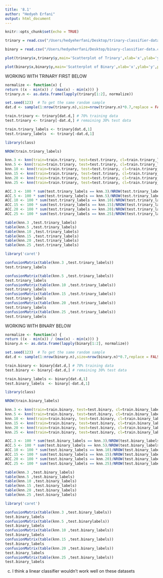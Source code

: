 ```yaml
---
title: '8.1'
author: "Hedyeh Erfani"
output: html_document
---
```


```r
knitr::opts_chunk$set(echo = TRUE)
```

```r
trinary = read.csv("/Users/hedyeherfani/Desktop/trinary-classifier-data.csv")
```
```r
binary = read.csv("/Users/hedyeherfani/Desktop/binary-classifier-data.csv")
```

```r
plot(trinary$x,trinary$y,main='Scatterplot of Trinary',xlab='x',ylab='y',pch=19)
```
```r
plot(binary$x,binary$y,main='Scatterplot of Binary',xlab='x',ylab='y',pch=19)
```
WORKING WITH TRINARY FIRST BELOW
```r
normalize <- function(x) {
return ((x - min(x)) / (max(x) - min(x))) }
trinary.n <- as.data.frame(lapply(trinary[1:2], normalize))
```
```r
set.seed(123)  # To get the same random sample
dat.d <- sample(1:nrow(trinary.n),size=nrow(trinary.n)*0.7,replace = FALSE) #random selection of 70% data.

train.trinary <- trinary[dat.d,] # 70% training data
test.trinary <- trinary[-dat.d,] # remaining 30% test data

train.trinary_labels <- trinary[dat.d,1]
test.trinary_labels  <- trinary[-dat.d,1] 
```
```r
library(class)
```
```r
NROW(train.trinary_labels) 
```
```r
knn.3 <- knn(train=train.trinary, test=test.trinary, cl=train.trinary_labels, k=3)
knn.5 <- knn(train=train.trinary, test=test.trinary, cl=train.trinary_labels, k=5)
knn.10 <- knn(train=train.trinary, test=test.trinary, cl=train.trinary_labels, k=10)
knn.15 <- knn(train=train.trinary, test=test.trinary, cl=train.trinary_labels, k=15)
knn.20 <- knn(train=train.trinary, test=test.trinary, cl=train.trinary_labels, k=20)
knn.25 <- knn(train=train.trinary, test=test.trinary, cl=train.trinary_labels, k=25)
```
```r
ACC.3 <- 100 * sum(test.trinary_labels == knn.3)/NROW(test.trinary_labels)
ACC.5 <- 100 * sum(test.trinary_labels == knn.5)/NROW(test.trinary_labels)
ACC.10 <- 100 * sum(test.trinary_labels == knn.10)/NROW(test.trinary_labels)
ACC.15 <- 100 * sum(test.trinary_labels == knn.15)/NROW(test.trinary_labels)
ACC.20 <- 100 * sum(test.trinary_labels == knn.20)/NROW(test.trinary_labels)
ACC.25 <- 100 * sum(test.trinary_labels == knn.25)/NROW(test.trinary_labels)
```
```r
table(knn.3 ,test.trinary_labels)
table(knn.5 ,test.trinary_labels)
table(knn.10 ,test.trinary_labels)
table(knn.15 ,test.trinary_labels)
table(knn.20 ,test.trinary_labels)
table(knn.25 ,test.trinary_labels)
```
```r
library('caret')
```
```r
confusionMatrix(table(knn.3 ,test.trinary_labels))
test.trinary_labels

confusionMatrix(table(knn.5 ,test.trinary_labels))
test.trinary_labels
confusionMatrix(table(knn.10 ,test.trinary_labels))
test.trinary_labels
confusionMatrix(table(knn.15 ,test.trinary_labels))
test.trinary_labels
confusionMatrix(table(knn.20 ,test.trinary_labels))
test.trinary_labels
confusionMatrix(table(knn.25 ,test.trinary_labels))
test.trinary_labels
```
WORKING WITH BINARY BELOW
```r
normalize <- function(x) {
return ((x - min(x)) / (max(x) - min(x))) }
binary.n <- as.data.frame(lapply(binary[1:2], normalize))
```
```r
set.seed(123)  # To get the same random sample
dat.d <- sample(1:nrow(binary.n),size=nrow(binary.n)*0.7,replace = FALSE) #random selection of 70% data.

train.binary <- binary[dat.d,] # 70% training data
test.binary <- binary[-dat.d,] # remaining 30% test data

train.binary_labels <- binary[dat.d,1]
test.binary_labels  <- binary[-dat.d,1] 
```
```r
library(class)
```
```r
NROW(train.binary_labels) 
```
```r
knn.3 <- knn(train=train.binary, test=test.binary, cl=train.binary_labels, k=3)
knn.5 <- knn(train=train.binary, test=test.binary, cl=train.binary_labels, k=5)
knn.10 <- knn(train=train.binary, test=test.binary, cl=train.binary_labels, k=10)
knn.15 <- knn(train=train.binary, test=test.binary, cl=train.binary_labels, k=15)
knn.20 <- knn(train=train.binary, test=test.binary, cl=train.binary_labels, k=20)
knn.25 <- knn(train=train.binary, test=test.binary, cl=train.binary_labels, k=25)
```
```r
ACC.3 <- 100 * sum(test.binary_labels == knn.3)/NROW(test.binary_labels)
ACC.5 <- 100 * sum(test.binary_labels == knn.5)/NROW(test.binary_labels)
ACC.10 <- 100 * sum(test.binary_labels == knn.10)/NROW(test.binary_labels)
ACC.15 <- 100 * sum(test.binary_labels == knn.15)/NROW(test.binary_labels)
ACC.20 <- 100 * sum(test.binary_labels == knn.20)/NROW(test.binary_labels)
ACC.25 <- 100 * sum(test.binary_labels == knn.25)/NROW(test.binary_labels)
```
```r
table(knn.3 ,test.binary_labels)
table(knn.5 ,test.binary_labels)
table(knn.10 ,test.binary_labels)
table(knn.15 ,test.binary_labels)
table(knn.20 ,test.binary_labels)
table(knn.25 ,test.binary_labels)
```
```r
library('caret')
```
```r
confusionMatrix(table(knn.3 ,test.binary_labels))
test.binary_labels
confusionMatrix(table(knn.5 ,test.binarylabels))
test.binary_labels
confusionMatrix(table(knn.10 ,test.binary_labels))
test.binary_labels
confusionMatrix(table(knn.15 ,test.binary_labels))
test.binary_labels
confusionMatrix(table(knn.20 ,test.binary_labels))
test.binary_labels
confusionMatrix(table(knn.25 ,test.binary_labels))
test.binary_labels
```
c) I think a linear classifier wouldn't work well on these datasets